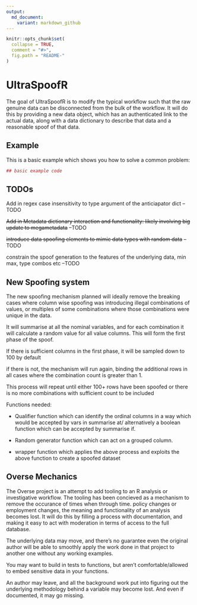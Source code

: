```yaml
---
output:
  md_document:
    variant: markdown_github
---
```


<!-- README.md is generated from README.Rmd. Please edit that file -->

```r
knitr::opts_chunk$set(
  collapse = TRUE,
  comment = "#>",
  fig.path = "README-"
)
```

# UltraSpoofR

The goal of UltraSpoofR is to modify the typical workflow such that the raw genuine data can be disconnected from the bulk of the workflow. It will do this by providing a new data object, which has an authenticated link to the actual data, along with a data dictionary to describe that data and a reasonable spoof of that data. 

## Example

This is a basic example which shows you how to solve a common problem:

```r
## basic example code
```


## TODOs

Add in regex case insensitivity to type argument of the anticiapator dict --TODO

~~Add in Metadata dictionary interaction and functionality: likely involving big update to megametadata~~ --TODO

~~introduce data spoofing elements to mimic data types with random data~~ --TODO

constrain the spoof generation to the features of the underlying data, min max, type combos etc --TODO


## New Spoofing system

The new spoofing mechanism planned will ideally remove the breaking cases where column wise spoofing was introducing illegal combinations of values, or multiples of some combinations where those combinations were unique in the data. 

It will summarise at all the nominal variables, and for each combination it will calculate a random value for all value columns. This will form the first phase of the spoof. 

If there is sufficient columns in the first phase, it will be sampled down to 100 by default

if there is not, the mechanism will run again, binding the additional rows in all cases where the combination count is greater than 1.

This process will repeat until either 100+ rows have been spoofed or there is no more combinations with sufficient count to be included

Functions needed:

- Qualifier function which can identify the ordinal columns in a way  which would be accepted by vars in summarise at/ alternatively a boolean function which can be accepted by summarise if. 

- Random generator function which can act on a grouped column. 

- wrapper function which applies the above process and exploits the above function to create a spoofed dataset


## Overse Mechanics

The Overse project is an attempt to add tooling to an R analysis or investigative workflow. The tooling has been concieved as a mechanism to remove the occurance of times when through time. policy changes or employment changes, the meaning and functionality of an analysis becomes lost. It will do this by filling a process with documentation, and making it easy to act with moderation in terms of access to the full database. 

The underlying data may move, and there's no guarantee even the original author will be able to smoothly apply the work done in that project to another one without any working examples.

You may want to build in tests to functions, but aren't comfortable/allowed to embed sensitive data in your functions.

An author may leave, and all the background work put into figuring out the underlying methodology behind a variable may become lost. And even if documented, it may go missing. 
